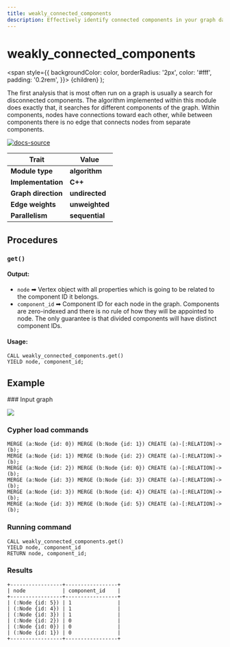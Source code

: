 ```yaml
---
title: weakly_connected_components
description: Effectively identify connected components in your graph data with Memgraph's weakly_connected_components algorithm. Find out more in our detailed documentation. 
---
```



# weakly_connected_components

  <span
    style={{
      backgroundColor: color,
      borderRadius: '2px',
      color: '#fff',
      padding: '0.2rem',
    }}>
    {children}
  </span>
);

The first analysis that is most often run on a graph is usually a search for disconnected components.
The algorithm implemented within this module does exactly that, it searches for different components of
the graph. Within components, nodes have connections toward each other, while between components there
is no edge that connects nodes from separate components.

[![docs-source](https://img.shields.io/badge/source-weakly_connected_components-FB6E00?logo=github&style=for-the-badge)](https://github.com/memgraph/mage/blob/main/cpp/connectivity_module/connectivity_module.cpp)

| Trait               | Value                                                 |
| ------------------- | ----------------------------------------------------- |
| **Module type**     | <Highlight color="#FB6E00">**algorithm**</Highlight>  |
| **Implementation**  | <Highlight color="#FB6E00">**C++**</Highlight>        |
| **Graph direction** | <Highlight color="#FB6E00">**undirected**</Highlight> |
| **Edge weights**    | <Highlight color="#FB6E00">**unweighted**</Highlight> |
| **Parallelism**     | <Highlight color="#FB6E00">**sequential**</Highlight> |

## Procedures

### `get()`

#### Output:

* `node` ➡ Vertex object with all properties which is going to be related to the component ID it belongs.
* `component_id` ➡ Component ID for each node in the graph. Components are zero-indexed and there is no rule of how they will be appointed to node. The only guarantee is that divided components will have distinct component IDs.

#### Usage:
```cypher
CALL weakly_connected_components.get()
YIELD node, component_id;
```

## Example

<Steps>
### Input graph

![](/pages/advanced-algorithms/available-algorithms/weakly_connected_components/weakly-connected-components-1.png)

### Cypher load commands

```cypher
MERGE (a:Node {id: 0}) MERGE (b:Node {id: 1}) CREATE (a)-[:RELATION]->(b);
MERGE (a:Node {id: 1}) MERGE (b:Node {id: 2}) CREATE (a)-[:RELATION]->(b);
MERGE (a:Node {id: 2}) MERGE (b:Node {id: 0}) CREATE (a)-[:RELATION]->(b);
MERGE (a:Node {id: 3}) MERGE (b:Node {id: 3}) CREATE (a)-[:RELATION]->(b);
MERGE (a:Node {id: 3}) MERGE (b:Node {id: 4}) CREATE (a)-[:RELATION]->(b);
MERGE (a:Node {id: 3}) MERGE (b:Node {id: 5}) CREATE (a)-[:RELATION]->(b);
```

### Running command

```cypher
CALL weakly_connected_components.get()
YIELD node, component_id
RETURN node, component_id;
```

### Results

```plaintext
+-----------------+-----------------+
| node            | component_id    |
+-----------------+-----------------+
| (:Node {id: 5}) | 1               |
| (:Node {id: 4}) | 1               |
| (:Node {id: 3}) | 1               |
| (:Node {id: 2}) | 0               |
| (:Node {id: 0}) | 0               |
| (:Node {id: 1}) | 0               |
+-----------------+-----------------+
```
</Steps>

